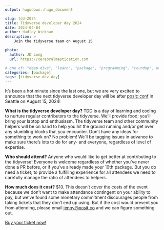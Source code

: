 ```yaml
---
output: hugodown::hugo_document

slug: tdd-2024
title: Tidyverse developer day 2024
date: 2024-04-04
author: Hadley Wickham
description: >
    Join the tidyverse team on August 15 

photo:
  author: JD Long
  url: https://cerebralmastication.com

# one of: "deep-dive", "learn", "package", "programming", "roundup", or "other"
categories: [package] 
tags: [tidyverse-dev-day]
---
```


```{=html}
<!--
TODO:
* [ ] Look over / edit the post's title in the yaml
* [ ] Edit (or delete) the description; note this appears in the Twitter card
* [ ] Pick category and tags (see existing with `hugodown::tidy_show_meta()`)
* [ ] Find photo & update yaml metadata
* [ ] Create `thumbnail-sq.jpg`; height and width should be equal
* [ ] Create `thumbnail-wd.jpg`; width should be >5x height
* [ ] `hugodown::use_tidy_thumbnails()`
* [ ] Add intro sentence, e.g. the standard tagline for the package
* [ ] `usethis::use_tidy_thanks()`
-->
```
It's been a hot minute since the last one, but we are very excited to announce that the next tidyverse developer day will be after [posit::conf](https://posit.co/conference/) in Seattle on August 15, 2024!

**What is the tidyverse developer day?** TDD is a day of learning and coding to nurture regular contributors to the tidyverse.
We'll provide food; you'll bring your laptop and enthusiasm.
The tidyverse team and other community helpers will be on hand to help you hit the ground running and/or get over any stumbling blocks that you encounter.
Don't have any ideas for something to work on?
No problem!
We'll be tagging issues in advance to make sure there's lots to do for any- and everyone, regardless of level of expertise.

**Who should attend?** Anyone who would like to get better at contributing to the tidyverse!
Everyone is welcome regardless of whether you've never done a PR before, or if you've already made your 10th package.
But you do need a ticket; to provide a fulfilling experience for all attendees we need to carefully manage the ratio of attendees to helpers.

**How much does it cost?** \$10.
This doesn't cover the costs of the event because we don't want to make attendance contingent on your ability to pay, but we've found some monetary commitment discourages people from taking tickets that they don't end up using.
But if the cost would prevent you from attending, please email [jenny\@posit.co](mailto:jenny@posit.co){.email} and we can figure something out.

[Buy your ticket now!](https://www.eventbrite.com/e/tidyverse-developer-day-2024-tickets-876018203027?aff=oddtdtcreator)
